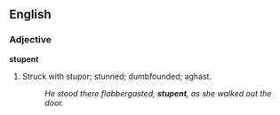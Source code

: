 ==English==

===Adjective===
'''stupent'''

# Struck with stupor; stunned; dumbfounded; aghast.
#:''He stood there flabbergasted, '''stupent''', as she walked out the door.''